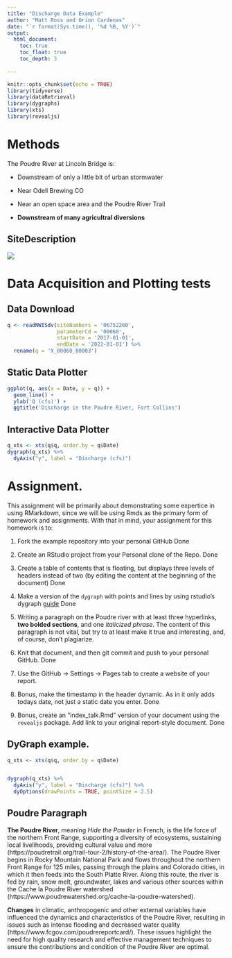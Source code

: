 ```yaml
---
title: "Discharge Data Example"
author: "Matt Ross and Orion Cardenas"
date: "`r format(Sys.time(), '%d %B, %Y')`"
output:
  html_document:
    toc: true
    toc_float: true
    toc_depth: 3
    
---
```


```r
knitr::opts_chunk$set(echo = TRUE)
library(tidyverse)
library(dataRetrieval)
library(dygraphs)
library(xts)
library(revealjs)
```

# Methods

The Poudre River at Lincoln Bridge is:

  - Downstream of only a little bit of urban stormwater

  - Near Odell Brewing CO
  
  - Near an open space area and the Poudre River Trail
  
  - **Downstream of many agricultral diversions**


## SiteDescription

![](https://waterdata.usgs.gov/nwisweb/local/state/co/text/pics/06752260big.jpg)


# Data Acquisition and Plotting tests

## Data Download


```r

q <- readNWISdv(siteNumbers = '06752260',
                parameterCd = '00060',
                startDate = '2017-01-01',
                endDate = '2022-01-01') %>%
  rename(q = 'X_00060_00003')


```



## Static Data Plotter


```r

ggplot(q, aes(x = Date, y = q)) + 
  geom_line() + 
  ylab('Q (cfs)') + 
  ggtitle('Discharge in the Poudre River, Fort Collins')

```


## Interactive Data Plotter


```r
q_xts <- xts(q$q, order.by = q$Date)
dygraph(q_xts) %>%
  dyAxis("y", label = "Discharge (cfs)") 
```



# Assignment. 


This assignment will be primarily about demonstrating some expertice in using
RMarkdown, since we will be using Rmds as the primary form of homework and 
assignments. With that in mind, your assignment for this homework is to:


1) Fork the example repository into your personal GitHub
Done

2) Create an RStudio project from your Personal clone of the Repo. 
Done

3) Create a table of contents that is floating, but displays three levels of
headers instead of two (by editing the content at the beginning of the document)
Done

4) Make a version of the `dygraph` with points and lines by using rstudio's
dygraph [guide](https://rstudio.github.io/dygraphs/)
Done

5) Writing a paragraph on the Poudre river with at least three hyperlinks,
**two bolded sections**, and one *italicized phrase*. The content of this paragraph
is not vital, but try to at least make it true and interesting, and, of course,
don't plagiarize. 

6) Knit that document, and then git commit and push to your personal GitHub.
Done

7) Use the GitHub -> Settings -> Pages tab to create a website of your report.

8) Bonus, make the timestamp in the header dynamic. As in it only adds
todays date, not just a static date you enter. 
Done

9) Bonus, create an "index_talk.Rmd" version of your document using the
`revealjs` package. Add link to your original report-style document. 
Done


## DyGraph example. 
```r

q_xts <- xts(q$q, order.by = q$Date)


dygraph(q_xts) %>%
  dyAxis("y", label = "Discharge (cfs)") %>%
  dyOptions(drawPoints = TRUE, pointSize = 2.5)
```


## Poudre Paragraph

**The Poudre River**, meaning *Hide the Powder* in French, is the life force of the northern Front Range, supporting a diversity of ecosystems, sustaining local livelihoods, providing cultural value and more (https://poudretrail.org/trail-tour-2/history-of-the-area/). The Poudre River begins in Rocky Mountain National Park and flows throughout the northern Front Range for 125 miles, passing through the plains and Colorado cities, in which it then feeds into the South Platte River. Along this route, the river is fed by rain, snow melt, groundwater, lakes and various other sources within the Cache la Poudre River watershed (https://www.poudrewatershed.org/cache-la-poudre-watershed). 

**Changes** in climatic, anthropogenic and other external variables have influenced the dynamics and characteristics of the Poudre River, resulting in issues such as intense flooding and decreased water quality (https://www.fcgov.com/poudrereportcard/). These issues highlight the need for high quality research and effective management techniques to ensure the contributions and condition of the Poudre River are optimal.
